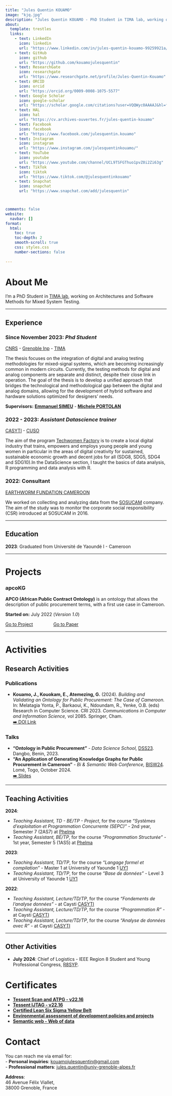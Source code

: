 ```yaml
---
title: "Jules Quentin KOUAMO"
image: "kjq.jpg"
description: "Jules Quentin KOUAMO - PhD Student in TIMA lab, working on Architectures and Software Methods for Mixed System Testing."
about:
  template: trestles
  links:
    - text: LinkedIn
      icon: linkedin
      url: "https://www.linkedin.com/in/jules-quentin-kouamo-99259921a/"
    - text: GitHub
      icon: github
      url: "https://github.com/kouamojulesquentin"
    - text: ResearchGate
      icon: researchgate
      url: "https://www.researchgate.net/profile/Jules-Quentin-Kouamo"
    - text: ORCID
      icon: orcid
      url: "https://orcid.org/0009-0008-1075-5577"
    - text: Google Scholar
      icon: google-scholar
      url: "https://scholar.google.com/citations?user=VQQWyc0AAAAJ&hl=fr"
    - text: HAL
      icon: hal
      url: "https://cv.archives-ouvertes.fr/jules-quentin-kouamo"
    - text: Facebook
      icon: facebook
      url: "https://www.facebook.com/julesquentin.kouamo"
    - text: Instagram
      icon: instagram
      url: "https://www.instagram.com/julesquentinkouamo/"
    - text: YouTube
      icon: youtube
      url: "https://www.youtube.com/channel/UCL9TSFGThuo1pvZ0i2Zi63g"
    - text: TikTok
      icon: tiktok
      url: "https://www.tiktok.com/@julesquentinkouamo"
    - text: Snapchat
      icon: snapchat
      url: "https://www.snapchat.com/add/julesquentin"



comments: false
website:
  navbar: []
format:
  html:
    toc: true
    toc-depth: 2
    smooth-scroll: true
    css: styles.css
    number-sections: false
    
---
```



::: {.column-page}
# About Me  {#about_me}

I'm a PhD Student in [TIMA lab](https://tima.univ-grenoble-alpes.fr/research/amfors/phd-students/jules-quentin-kouamo), working on Architectures and Software Methods for Mixed System Testing.
<hr/>

## Experience

### Since November 2023: *Phd Student* 
[CNRS](https://www.cnrs.fr/en) - [Grenoble Inp](https://www.grenoble-inp.fr/) - [TIMA](https://tima.univ-grenoble-alpes.fr/)
<p>The thesis focuses on the integration of digital and analog testing methodologies for mixed-signal systems, which are becoming increasingly common in modern circuits. Currently, the testing methods for digital and analog components are separate and distinct, despite their close link in operation. The goal of the thesis is to develop a unified approach that bridges the technological and methodological gap between the digital and analog domains, allowing for the development of hybrid software and hardware solutions optimized for designers’ needs.</p>
**Supervisors:** [**Emmanuel SIMEU**](https://tima.univ-grenoble-alpes.fr/research/rms/members/emmanuel-simeu) - [**Michele PORTOLAN**](https://tima.univ-grenoble-alpes.fr/research/amfors/members/michele-portolan)

### 2022 - 2023: *Assistant Datascience trainer* 
[CASYTI](https://www.caysti.com/) - [CUSO](https://cusointernational.org/fr/)
<p>The aim of the program [Techwomen Factory](https://techwomenfactory.caysti.com/) is to create a local digital industry that trains, empowers and employs young people and young women in particular in the areas of digital creativity for sustained, sustainable economic growth and decent jobs for all (SDG8, SDG5, SDG4 and SDG10).In the DataScience section, I taught the basics of data analysis, R programming and data analysis with R.</p>

### 2022: Consultant 
[EARTHWORM FUNDATION CAMEROON](https://www.earthworm.org/fr/pages/locations)
<p>We worked on collecting and analyzing data from the [SOSUCAM](https://www.linkedin.com/company/sosucam/?originalSubdomain=fr) company. The aim of the study was to monitor the corporate social responsibility (CSR) introduced at SOSUCAM in 2016.</p>
<hr/>

## Education 

__2023__: Graduated from Université de Yaoundé I - Cameroon
<hr/>

# Projects {#projects}

### apcoKG
**APCO (African Public Contract Ontology)** is an ontology that allows the description of public procurement terms, with a first use case in Cameroon.

**Started on:** July 2022 (*Version 1.0*)

  <a href="https://github.com/AI4Africa/apcoKG" style="margin-right: 60px;">Go to Project</a>
  <a href="https://doi.org/10.1007/978-3-031-63110-8_9">Go to Paper</a>
<hr/>

# Activities {#activities}

## Research Activities

### Publications
- **Kouamo, J., Kouokam, E., Atemezing, G.** (2024). *Building and Validating an Ontology for Public Procurement: The Case of Cameroon.* In: Melatagia Yonta, P., Barkaoui, K., Ndoundam, R., Yenke, O.B. (eds) Research in Computer Science. CRI 2023. *Communications in Computer and Information Science,* vol 2085. Springer, Cham.  
  [➡️ DOI Link](https://doi.org/10.1007/978-3-031-63110-8_9)

### Talks
- **"Ontology in Public Procurement"** - *Data Science School,* [DSS23](https://ai4africa.github.io/DSS23/index.html). Dangbo, Benin, 2023.  
- **"An Application of Generating Knowledge Graphs for Public Procurement in Cameroon"** - *Bi & Semantic Web Conference,* [BISW24](https://www.bisemweb.fr/home). Lomé, Togo, October 2024.  
  [➡️ Slides](https://linkedvocabs.org/bisw24/slides/introEGovSemweb24.pdf)

---

## Teaching Activities
**2024**:

- *Teaching Assistant, TD - BE/TP - Project*, for the course *"Systèmes d'exploitation et Programmation Concurrente (SEPC)"* - 2nd year, Semester 7 (2AS7) at [Phelma](https://phelma.grenoble-inp.fr/fr)  
- *Teaching Assistant, BE/TP*, for the course *"Programmation Structurée"* - 1st year, Semester 5 (1AS5) at [Phelma](https://phelma.grenoble-inp.fr/fr)
 
**2023**:

- *Teaching Assistant, TD/TP*, for the course *"Langage formel et compilation"* - Master 1 at  University of Yaounde 1 [UY1](https://facsciences.uy1.cm/)
- *Teaching Assistant, TD/TP*, for the course *"Base de données"* - Level 3 at  University of Yaounde 1 [UY1](https://facsciences.uy1.cm/)

**2022**:

- *Teaching Assistant, Lecture/TD/TP*, for the course *"Fondements de l'analyse données"* -  at  Caysti [CASYTI](https://www.caysti.com/)
- *Teaching Assistant, Lecture/TD/TP*, for the course *"Programmation R"* -  at  Caysti [CASYTI](https://www.caysti.com/)
- *Teaching Assistant, Lecture/TD/TP*, for the course *"Analyse de données avec R"* -  at  Caysti [CASYTI](https://www.caysti.com/)

---

## Other Activities
- **July 2024**: Chief of Logistics - IEEE Region 8 Student and Young Professional Congress, [R8SYP](https://grenoble-2024.ieeer8syp.org/about).

# Certificates {#certificates}
- [**Tessent Scan and ATPG - v22.16**](https://www.credly.com/badges/5be0df63-da11-42ae-ba94-9577d07c88d1/)
- [**Tessent IJTAG - v22.16**](https://www.credly.com/badges/572599cd-30e1-47b5-8d56-8180d7137f19/)
- [**Certified Lean Six Sigma Yellow Belt**](LEAN_SIX_SIGMA.pdf)
- [**Environmental assessment of development policies and projects**](https://www.objectif2030.org/mooc/cert/rSZLSK/)
- [**Semantic web - Web of data**](attestation_web_de_donnee.pdf)

# Contact {#contact}

You can reach me via email for:  
- **Personal inquiries**: [kouamojulesquentin@gmail.com](mailto:kouamojulesquentin@gmail.com)  
- **Professional matters**: [jules.quentin@univ-grenoble-alpes.fr](mailto:jules.quentin@univ-grenoble-alpes.fr)  

**Address**:  
46 Avenue Félix Viallet,  
38000 Grenoble, France



:::
